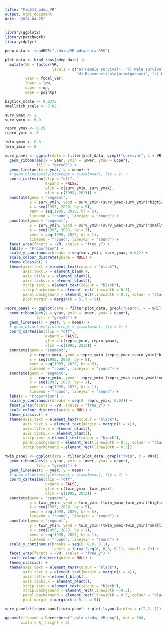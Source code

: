 ```yaml
---
title: "FigS11_pdep_VR"
output: html_document
date: "2024-04-25"
---
```


```r
library(ggplot2)
library(patchwork)
library(dplyr)
```

```r
pdep_data <- readRDS("./data/VR_pdep_data.RDS")
```

```r
plot_data <- bind_rows(pdep_data) |> 
  mutate(VR = factor(VR,
                     levels = c("a) Female survival", "b) Male survival\n (juvenile)", "c) Male survival\n (adult)",
                                "d) Reproduction\n(primiparous)", "e) Reproduction\n(non-primiparous)", "f) Twinning\n")),
         year = focal_var,
         lower = low,
         upper = up,
         mean = pointp)

```

```r

bigtick_scale <- 0.0375
smalltick_scale <- 0.02

surv_ymax <- 1
surv_ymin <- 0.9

repro_ymax <- 0.25
repro_ymin <- 0

twin_ymax <- 0.8
twin_ymin <- 0

surv_panel <- ggplot(data = filter(plot_data, grepl("survival", x = VR))) +
  geom_ribbon(aes(x = year, ymin = lower, ymax = upper),
              fill = "grey85") +
  geom_line(aes(x = year, y = mean)) +
  # geom_hline(aes(yintercept = globalmean), lty = 2) +
  coord_cartesian(clip = "off",
                  expand = FALSE,
                  ylim = c(surv_ymin, surv_ymax),
                  xlim = c(1995, 2023)) +
  annotate(geom = "segment",
           y = surv_ymin, yend = surv_ymin-(surv_ymax-surv_ymin)*bigtick_scale,
           x = seq(1995, 2020, by = 5),
           xend = seq(1995, 2020, by = 5),
           lineend = "round", linejoin = "round") +
  annotate(geom = "segment",
           y = surv_ymin, yend = surv_ymin-(surv_ymax-surv_ymin)*smalltick_scale,
           x = seq(1995, 2023, by = 1),
           xend = seq(1995, 2023, by = 1),
           lineend = "round", linejoin = "round") +
  facet_wrap(facets = ~VR, scales = "free_y") +
  labs(y = "Proportion") +
  scale_y_continuous(breaks = seq(surv_ymin, surv_ymax, 0.02)) +
  scale_colour_discrete(guide = NULL) +
  theme_classic() +
  theme(axis.text = element_text(colour = "black"),
        axis.text.x = element_blank(),
        axis.title.x = element_blank(),
        axis.ticks.x = element_blank(),
        strip.text = element_text(colour = "black"),
        strip.background = element_rect(linewidth = 0.5),
        panel.background = element_rect(linewidth = 0.5, colour = "black"),
        plot.margin = margin(b = 5, t = 5))

repro_panel <- ggplot(data = filter(plot_data, grepl("Repro", x = VR))) +
  geom_ribbon(aes(x = year, ymin = lower, ymax = upper),
              fill = "grey85") +
  geom_line(aes(x = year, y = mean)) +
  # geom_hline(aes(yintercept = globalmean), lty = 2) +
  coord_cartesian(clip = "off",
                  expand = FALSE,
                  ylim = c(repro_ymin, repro_ymax),
                  xlim = c(1995, 2023)) +
  annotate(geom = "segment",
           y = repro_ymin, yend = repro_ymin-(repro_ymax-repro_ymin)*bigtick_scale,
           x = seq(1995, 2020, by = 5),
           xend = seq(1995, 2020, by = 5),
           lineend = "round", linejoin = "round") +
  annotate(geom = "segment",
           y = repro_ymin, yend = repro_ymin-(repro_ymax-repro_ymin)*smalltick_scale,
           x = seq(1995, 2023, by = 1),
           xend = seq(1995, 2023, by = 1),
           lineend = "round", linejoin = "round") +
  labs(y = "Proportion") +
  scale_y_continuous(breaks = seq(0, repro_ymax, 0.04)) +
  facet_wrap(facets = ~VR, scales = "free_y") +
  scale_colour_discrete(guide = NULL) +
  theme_classic() +
  theme(axis.text = element_text(colour = "black"),
        axis.text.x = element_text(margin = margin(t = 4)),
        axis.title.x = element_blank(),
        axis.ticks.x = element_blank(),
        strip.text = element_text(colour = "black"),
        panel.background = element_rect(linewidth = 0.5, colour = "black"),
        strip.background = element_rect(linewidth = 0.5))

twin_panel <- ggplot(data = filter(plot_data, grepl("Twin", x = VR))) +
  geom_ribbon(aes(x = year, ymin = lower, ymax = upper),
              fill = "grey85") +
  geom_line(aes(x = year, y = mean)) +
  # geom_hline(aes(yintercept = globalmean), lty = 2) +
  coord_cartesian(clip = "off",
                  expand = FALSE,
                  ylim = c(twin_ymin, twin_ymax),
                  xlim = c(1995, 2023)) +
  annotate(geom = "segment",
           y = twin_ymin, yend = twin_ymin-(twin_ymax-twin_ymin)*bigtick_scale,
           x = seq(1995, 2020, by = 5),
           xend = seq(1995, 2020, by = 5),
           lineend = "round", linejoin = "round") +
  annotate(geom = "segment",
           y = twin_ymin, yend = twin_ymin-(twin_ymax-twin_ymin)*smalltick_scale,
           x = seq(1995, 2023, by = 1),
           xend = seq(1995, 2023, by = 1),
           lineend = "round", linejoin = "round") +
  scale_y_continuous(breaks = seq(0, 0.8, 0.1),
                     labels = format(seq(0, 0.8, 0.1), nsmall = 2)) +
  facet_wrap(facets = ~VR, scales = "free_y") +
  scale_colour_discrete(guide = NULL) +
  theme_classic() +
  theme(axis.text = element_text(colour = "black"),
        axis.text.x = element_text(margin = margin(t = 4)),
        axis.title = element_blank(),
        axis.ticks.x = element_blank(),
        strip.text = element_text(colour = "black"),
        strip.background = element_rect(linewidth = 0.5),
        panel.background = element_rect(linewidth = 0.5, colour = "black"),
        plot.margin = margin(b = 5, t = 5))

surv_panel/((repro_panel|twin_panel) + plot_layout(widths = c(2.2, 1)))

ggsave(filename = here::here("./plots/pdep_VR.png"), dpi = 600,
       width = 8, height = 5)
```
